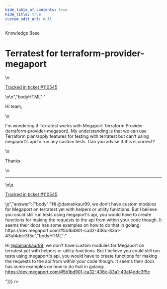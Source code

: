 ```yaml
---
hide_table_of_contents: true
hide_title: true
custom_edit_url: null
---
```



<head>
  <link rel="canonical" href="https://github.com/gruntwork-io/knowledge-base/discussions/777" />
</head>

<CenterLayout>
<span className="searchCategory">Knowledge Base</span>
<h1>Terratest for terraform-provider-megaport</h1>
<GitHub discussion={{"id":"D_kwDOF8slf84AV9Us","number":777,"author":{"login":"damankaur99"},"title":"Terratest for terraform-provider-megaport","body":"\nHi team,\r\n\r\nI'm wondering if Terratest works with Megaport Terraform Provider (terraform-provider-megaport). My understanding is that we can use Terraform plan/apply features for testing with terratest but can't using megaport's api to run any custom tests. Can you advise if this is correct? \r\n\r\nThanks\n\n---\n\n<ins datetime=\"2023-10-20T05:51:46Z\">\n  <p><a href=\"https://support.gruntwork.io/hc/requests/110545\">Tracked in ticket #110545</a></p>\n</ins>\n","bodyHTML":"<p dir=\"auto\">Hi team,</p>\n<p dir=\"auto\">I'm wondering if Terratest works with Megaport Terraform Provider (terraform-provider-megaport). My understanding is that we can use Terraform plan/apply features for testing with terratest but can't using megaport's api to run any custom tests. Can you advise if this is correct?</p>\n<p dir=\"auto\">Thanks</p>\n<hr>\n<ins datetime=\"2023-10-20T05:51:46Z\">\n  <p dir=\"auto\"><a href=\"https://support.gruntwork.io/hc/requests/110545\" rel=\"nofollow\">Tracked in ticket #110545</a></p>\n</ins>","answer":{"body":"Hi @damankaur99, we don't have custom modules for Megaport on terratest yet with helpers or utility functions. But I believe you could still run tests using megaport's api, you would have to create functions for making the requests to the api from within your code though. It seems their docs has some examples on how to do that in golang: https://dev.megaport.com/#5b1bd901-ca32-436c-83a1-43af4ddc3f5c","bodyHTML":"<p dir=\"auto\">Hi <a class=\"user-mention notranslate\" data-hovercard-type=\"user\" data-hovercard-url=\"/users/damankaur99/hovercard\" data-octo-click=\"hovercard-link-click\" data-octo-dimensions=\"link_type:self\" href=\"https://github.com/damankaur99\">@damankaur99</a>, we don't have custom modules for Megaport on terratest yet with helpers or utility functions. But I believe you could still run tests using megaport's api, you would have to create functions for making the requests to the api from within your code though. It seems their docs has some examples on how to do that in golang: <a href=\"https://dev.megaport.com/#5b1bd901-ca32-436c-83a1-43af4ddc3f5c\" rel=\"nofollow\">https://dev.megaport.com/#5b1bd901-ca32-436c-83a1-43af4ddc3f5c</a></p>"}}} />

</CenterLayout>
  

<!-- ##DOCS-SOURCER-START
{
  "sourcePlugin": "github-discussions",
  "hash": "3a87ee3bd3b6f54d28a311a119a92712"
}
##DOCS-SOURCER-END -->
